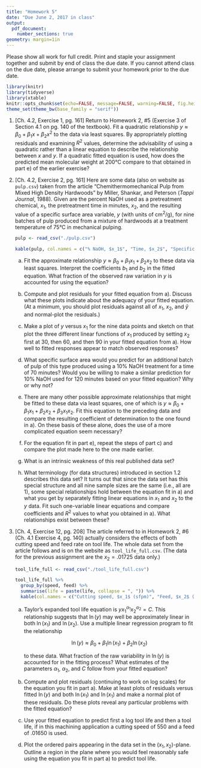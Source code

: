 ```yaml
---
title: "Homework 5"
date: "Due June 2, 2017 in class"
output: 
  pdf_document:
    number_sections: true
geometry: margin=1in
---
```


Please show all work for full credit. Print and staple your assignment together and submit by end of class the due date. If you cannot attend class on the due date, please arrange to submit your homework prior to the due date.

```r
library(knitr)
library(tidyverse)
library(xtable)
knitr::opts_chunk$set(echo=FALSE, message=FALSE, warning=FALSE, fig.height = 2)
theme_set(theme_bw(base_family = "serif"))
```

1. [Ch. 4.2, Exercise 1, pg. 161] Return to Homework 2, #5 (Exercise 3 of Section 4.1 on pg. 140 of the textbook). Fit a quadratic relationship $y \approx \beta_0 + \beta_1 x + \beta_2 x^2$ to the data via least squares. By appropriately plotting residuals and examining $R^2$ values, determine the advisability of using a quadratic rather than a linear equation to describe the relationship between $x$ and $y$. If a quadratic fitted equation is used, how does the predicted mean molecular weight at $200$°C compare to that obtained in part e) of the earlier exercise?

1. [Ch. 4.2, Exercise 2, pg. 161] Here are some data (also on website as `pulp.csv`) taken from the article "Chemithermomechanical Pulp from Mixed High Density Hardwoods" by Miller, Shankar, and Peterson (*Tappi Journal*, 1988). Given are the percent NaOH used as a pretreatment chemical, $x_1$, the pretreatment time in minutes, $x_2$, and the resulting value of a specific surface area variable, $y$ (with units of $\text{cm}^2$/g), for nine batches of pulp produced from a mixture of hardwoods at a treatment temperature of $75$°C in mechanical pulping.

    ```r
    pulp <- read_csv("./pulp.csv")
    
    kable(pulp, col.names = c("% NaOH, $x_1$", "Time, $x_2$", "Specific Surface Area, $y$"))
    ```
    
    a) Fit the approximate relationship $y\approx \beta_0 + \beta_1 x_1 + \beta_2 x_2$ to these data via least squares. Interpret the coefficients $b_1$ and $b_2$ in the fitted equation. What fraction of the observed raw variation in $y$ is accounted for using the equation?
    
    b) Compute and plot residuals for your fitted equation from a). Discuss what these plots indicate about the adequacy of your fitted equation. (At a minimum, you should plot residuals against all of $x_1$, $x_2$, and $\hat{y}$ and normal-plot the residuals.)
    
    c) Make a plot of $y$ versus $x_1$ for the nine data points and sketch on that plot the three different linear functions of $x_1$ produced by setting $x_2$ first at $30$, then $60$, and then $90$ in your fitted equation from a). How well to fitted responses appear to match observed responses?
    
    d) What specific surface area would you predict for an additional batch of pulp of this type produced using a $10$% NaOH treatment for a time of $70$ minutes? Would you be willing to make a similar prediction for $10$% NaOH used for $120$ minutes based on your fitted equation? Why or why not?
    
    e) There are many other possible approximate relationships that might be fitted to these data via least squares, one of which is $y \approx \beta_0 + \beta_1 x_1 + \beta_2 x_2 + \beta_3 x_1 x_2$. Fit this equation to the preceding data and compare the resulting coefficient of determination to the one found in a). On these basis of these alone, does the use of a more complicated equation seem necessary?
    
    f) For the equation fit in part e), repeat the steps of part c) and compare the plot made here to the one made earlier.
    
    g) What is an intrinsic weakness of this real published data set?
    
    h) What terminology (for data structures) introduced in section 1.2 describes this data set? It turns out that since the data set has this special structure and all nine sample sizes are the same (i.e., all are $1$), some special relationships hold between the equation fit in a) and what you get by separately fitting linear equations in $x_1$ and $x_2$ to the $y$ data. Fit such one-variable linear equations and compare coefficients and $R^2$ values to what you obtained in a). What relationships exist between these?
    
1. [Ch. 4, Exercise 12, pg. 208] The article referred to in Homework 2, #6 (Ch. 4.1 Exercise 4, pg. 140) actually considers the effects of both cutting speed and feed rate on tool life. The whole data set from the article follows and is on the website as `tool_life_full.csv`. (The data for the previous assignment are the $x_2 = .01725$ data only.)

    ```r
    tool_life_full <- read_csv("./tool_life_full.csv")
    
    tool_life_full %>%
      group_by(speed, feed) %>%
      summarise(life = paste(life, collapse = ", ")) %>%
      kable(col.names = c("Cutting speed, $x_1$ (sfpm)", "Feed, $x_2$ (ipr)", "Tool life, $y$ (min)"))
    ```
    
    a) Taylor's expanded tool life equation is $yx_1^{\alpha_1}x_2^{\alpha_2} = C$. This relationship suggests that $\ln(y)$ may well be approximately linear in both $\ln(x_1)$ and $\ln(x_2)$. Use a multiple linear regression program to fit the relationship
    
        $$
        \ln(y) \approx \beta_0 + \beta_1 \ln(x_1) + \beta_2 \ln(x_2)
        $$
        
        to these data. What fraction of the raw variability in $\ln(y)$ is accounted for in the fitting process? What estimates of the parameters $\alpha_1$, $\alpha_2$, and $C$ follow from your fitted equation?
        
    b) Compute and plot residuals (continuing to work on log scales) for the equation you fit in part a). Make at least plots of residuals versus fitted $\ln(y)$ and both $\ln(x_1)$ and $\ln(x_1)$ and make a normal plot of these residuals. Do these plots reveal any particular problems with the fitted equation?
    
    c) Use your fitted equation to predict first a log tool life and then a tool life, if in this machining application a cutting speed of $550$ and a feed of $.01650$ is used.
    
    d) Plot the ordered pairs appearing in the data set in the $(x_1, x_2)$-plane. Outline a region in the plane where you would feel reasonably safe using the equation you fit in part a) to predict tool life.

